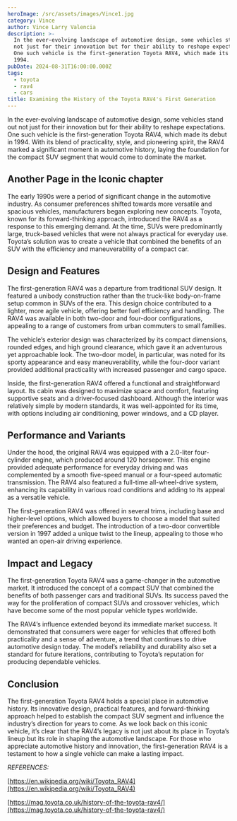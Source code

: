 ```yaml
---
heroImage: /src/assets/images/Vince1.jpg
category: Vince
author: Vince Larry Valencia
description: >-
  In the ever-evolving landscape of automotive design, some vehicles stand out
  not just for their innovation but for their ability to reshape expectations.
  One such vehicle is the first-generation Toyota RAV4, which made its debut in
  1994.
pubDate: 2024-08-31T16:00:00.000Z
tags:
  - toyota
  - rav4
  - cars
title: Examining the History of the Toyota RAV4's First Generation
---
```


In the ever-evolving landscape of automotive design, some vehicles stand out not just for their innovation but for their ability to reshape expectations. One such vehicle is the first-generation Toyota RAV4, which made its debut in 1994. With its blend of practicality, style, and pioneering spirit, the RAV4 marked a significant moment in automotive history, laying the foundation for the compact SUV segment that would come to dominate the market.

## Another Page in the Iconic chapter

The early 1990s were a period of significant change in the automotive industry. As consumer preferences shifted towards more versatile and spacious vehicles, manufacturers began exploring new concepts. Toyota, known for its forward-thinking approach, introduced the RAV4 as a response to this emerging demand. At the time, SUVs were predominantly large, truck-based vehicles that were not always practical for everyday use. Toyota’s solution was to create a vehicle that combined the benefits of an SUV with the efficiency and maneuverability of a compact car.

## Design and Features

The first-generation RAV4 was a departure from traditional SUV design. It featured a unibody construction rather than the truck-like body-on-frame setup common in SUVs of the era. This design choice contributed to a lighter, more agile vehicle, offering better fuel efficiency and handling. The RAV4 was available in both two-door and four-door configurations, appealing to a range of customers from urban commuters to small families.

The vehicle’s exterior design was characterized by its compact dimensions, rounded edges, and high ground clearance, which gave it an adventurous yet approachable look. The two-door model, in particular, was noted for its sporty appearance and easy maneuverability, while the four-door variant provided additional practicality with increased passenger and cargo space.

Inside, the first-generation RAV4 offered a functional and straightforward layout. Its cabin was designed to maximize space and comfort, featuring supportive seats and a driver-focused dashboard. Although the interior was relatively simple by modern standards, it was well-appointed for its time, with options including air conditioning, power windows, and a CD player.

## Performance and Variants

Under the hood, the original RAV4 was equipped with a 2.0-liter four-cylinder engine, which produced around 120 horsepower. This engine provided adequate performance for everyday driving and was complemented by a smooth five-speed manual or a four-speed automatic transmission. The RAV4 also featured a full-time all-wheel-drive system, enhancing its capability in various road conditions and adding to its appeal as a versatile vehicle.

The first-generation RAV4 was offered in several trims, including base and higher-level options, which allowed buyers to choose a model that suited their preferences and budget. The introduction of a two-door convertible version in 1997 added a unique twist to the lineup, appealing to those who wanted an open-air driving experience.

## Impact and Legacy

The first-generation Toyota RAV4 was a game-changer in the automotive market. It introduced the concept of a compact SUV that combined the benefits of both passenger cars and traditional SUVs. Its success paved the way for the proliferation of compact SUVs and crossover vehicles, which have become some of the most popular vehicle types worldwide.

The RAV4’s influence extended beyond its immediate market success. It demonstrated that consumers were eager for vehicles that offered both practicality and a sense of adventure, a trend that continues to drive automotive design today. The model’s reliability and durability also set a standard for future iterations, contributing to Toyota’s reputation for producing dependable vehicles.

## Conclusion

The first-generation Toyota RAV4 holds a special place in automotive history. Its innovative design, practical features, and forward-thinking approach helped to establish the compact SUV segment and influence the industry’s direction for years to come. As we look back on this iconic vehicle, it’s clear that the RAV4’s legacy is not just about its place in Toyota’s lineup but its role in shaping the automotive landscape. For those who appreciate automotive history and innovation, the first-generation RAV4 is a testament to how a single vehicle can make a lasting impact.

_REFERENCES:_

[https://en.wikipedia.org/wiki/Toyota_RAV4](https://en.wikipedia.org/wiki/Toyota_RAV4)

[https://mag.toyota.co.uk/history-of-the-toyota-rav4/](https://mag.toyota.co.uk/history-of-the-toyota-rav4/)
